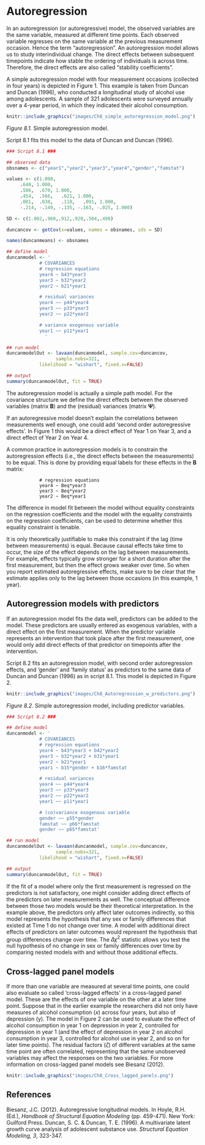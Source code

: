 # Autoregression

In an autoregression (or autoregressive) model, the observed variables are the same variable, measured at different time points. Each observed variable regresses on the same variable at the previous measurement occasion. Hence the term “autoregression”. An autoregression model allows us to study interindividual change. The direct effects between subsequent timepoints indicate how stable the ordering of individuals is across time. Therefore, the direct effects are also called “stability coefficients”. 

A simple autoregression model with four measurement occasions (collected in four years) is depicted in Figure 1. This example is taken from Duncan and Duncan (1996), who conducted a longitudinal study of alcohol use among adolescents. A sample of 321 adolescents were surveyed annually over a 4-year period, in which they indicated their alcohol consumption.

```{r echo = FALSE, out.width = "80%", fig.align = "center" }

knitr::include_graphics("images/Ch8_simple_autoregression_model.png")

```
*Figure 8.1.* Simple autoregression model.

Script 8.1 fits this model to the data of Duncan and Duncan (1996).

```{r echo = TRUE, eval=FALSE}
### Script 8.1 ###

## observed data
obsnames <- c("year1","year2","year3","year4","gender","famstat")

values <- c(1.000,
     .640, 1.000,
     .586,	.670, 1.000,
     .454,	.566,	.621, 1.000,
     .001,	.038,	.118,	.091, 1.000,
     -.214, -.149, -.135, -.163, -.025, 1.000)

SD <- c(1.002,.960,.912,.920,.504,.498) 

duncancov <- getCov(x=values, names = obsnames, sds = SD)

names(duncanmeans) <- obsnames

## define model
duncanmodel <- '
			# COVARIANCES
			# regression equations
			year4 ~ b43*year3
			year3 ~ b32*year2
			year2 ~ b21*year1

			# residual variances
			year4 ~~ p44*year4
			year3 ~~ p33*year3
			year2 ~~ p22*year2

			# variance exogenous variable
			year1 ~~ p11*year1
		      '

## run model
duncanmodelOut <- lavaan(duncanmodel, sample.cov=duncancov,
                  sample.nobs=321,
			likelihood = "wishart", fixed.x=FALSE)	

## output
summary(duncanmodelOut, fit = TRUE)
```

The autoregression model is actually a simple path model. For the covariance structure we define the direct effects between the observed variables (matrix $\mathbf{B}$) and the (residual) variances (matrix $\mathbf{\Psi}$). 

If an autoregressive model doesn’t explain the correlations between measurements well enough, one could add ‘second order autoregressive effects’. In Figure 1 this would be a direct effect of Year 1 on Year 3, and a direct effect of Year 2 on Year 4.

A common practice in autoregression models is to constrain the autoregression effects (i.e., the direct effects between the measurements) to be equal. This is done by providing equal labels for these effects in the $\mathbf{B}$ matrix:

```
			# regression equations
			year4 ~ Beq*year3
			year3 ~ Beq*year2
			year2 ~ Beq*year1
```

The difference in model fit between the model without equality constraints on the regression coefficients and the model with the equality constraints on the regression coefficients, can be used to determine whether this equality constraint is tenable.

It is only theoretically justifiable to make this constraint if the lag (time between measurements) is equal. Because causal effects take time to occur, the size of the effect depends on the lag between measurements. For example, effects typically grow stronger for a short duration after the first measurement, but then the effect grows weaker over time. So when you report estimated autoregressive effects, make sure to be clear that the estimate applies only to the lag between those occasions (in this example, 1 year).


## Autoregression models with predictors
If an autoregression model fits the data well, predictors can be added to the model. These predictors are usually entered as exogenous variables, with a direct effect on the first measurement. When the predictor variable represents an intervention that took place after the first measurement, one would only add direct effects of that predictor on timepoints after the intervention. 

Script 8.2 fits an autoregression model, with second order autoregression effects, and ‘gender’ and ‘family status’ as predictors to the same data of Duncan and Duncan (1996) as in script 8.1. This model is depicted in Figure 2.

```{r echo = FALSE, out.width = "80%", fig.align = "center" }

knitr::include_graphics("images/Ch8_Autoregression_w_predictors.png")

```

*Figure 8.2*. Simple autoregression model, including predictor variables.

```{r echo = TRUE, eval = FALSE}
### Script 8.2 ###

## define model
duncanmodel <- '
			# COVARIANCES
			# regression equations
			year4 ~ b43*year3 + b42*year2
			year3 ~ b32*year2 + b31*year1
			year2 ~ b21*year1
			year1 ~ b15*gender + b16*famstat

			# residual variances
			year4 ~~ p44*year4
			year3 ~~ p33*year3
			year2 ~~ p22*year2
			year1 ~~ p11*year1

			# (co)variance exogenous variable
			gender ~~ p55*gender
			famstat ~~ p66*famstat
			gender ~~ p65*famstat'

## run model
duncanmodelOut <- lavaan(duncanmodel, sample.cov=duncancov,
                  sample.nobs=321,
			likelihood = "wishart", fixed.x=FALSE)	

## output
summary(duncanmodelOut, fit = TRUE)
```

If the fit of a model where only the first measurement is regressed on the predictors is not satisfactory, one might consider adding direct effects of the predictors on later measurements as well. The conceptual difference between those two models would be their theoretical interpretation.  In the example above, the predictors only affect later outcomes indirectly, so this model represents the hypothesis that any sex or family differences that existed at Time 1 do not change over time. A model with additional direct effects of predictors on later outcomes would represent the hypothesis that group differences change over time. The $\Delta\chi^2$ statistic allows you test the null hypothesis of no change in sex or family differences over time by comparing nested models with and without those additional effects.

## Cross-lagged panel models
If more than one variable are measured at several time points, one could also evaluate so called ‘cross-lagged effects’ in a cross-lagged panel model. These are the effects of one variable on the other at a later time point. Suppose that in the earlier example the researchers did not only have measures of alcohol consumption ($x$) across four years, but also of depression ($\mathrm{y}$). The model in Figure 2 can be used to evaluate the effect of alcohol consumption in year 1 on depression in year 2, controlled for depression in year 1 (and the effect of depression in year 2 on alcohol consumption in year 3, controlled for alcohol use in year 2, and so on for later time points). The residual factors ($ζ$) of different variables at the same time point are often correlated, representing that the same unobserved variables may affect the responses on the two variables. For more information on cross-lagged panel models see Biesanz (2012).

```{r echo = FALSE, out.width = "80%", fig.align = "center" }
knitr::include_graphics("images/Ch8_Cross_lagged_panels.png")
```

## References
Biesanz, J.C. (2012). Autoregressive longitudinal models. In Hoyle, R.H. (Ed.), *Handbook of Structural Equation Modeling* (pp. 459-471). New York: Guilford Press.
Duncan, S. C. & Duncan, T. E. (1996). A multivariate latent growth curve analysis of adolescent substance use. *Structural Equation Modeling, 3*, 323-347.

